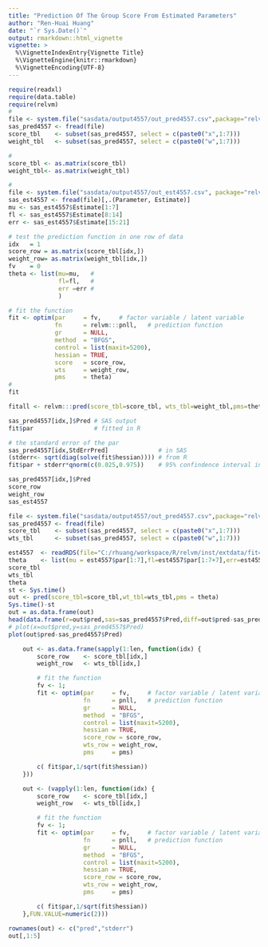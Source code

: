 ```yaml
---
title: "Prediction Of The Group Score From Estimated Parameters"
author: "Ren-Huai Huang"
date: "`r Sys.Date()`"
output: rmarkdown::html_vignette
vignette: >
  %\VignetteIndexEntry{Vignette Title}
  %\VignetteEngine{knitr::rmarkdown}
  %\VignetteEncoding{UTF-8}
---
```


```r
require(readxl)
require(data.table)
require(relvm)
#
file <- system.file("sasdata/output4557/out_pred4557.csv",package="relvm")
sas_pred4557 <- fread(file)
score_tbl    <- subset(sas_pred4557, select = c(paste0("x",1:7)))
weight_tbl   <- subset(sas_pred4557, select = c(paste0("w",1:7)))

# 
score_tbl <- as.matrix(score_tbl)
weight_tbl<- as.matrix(weight_tbl)

# 
file <- system.file("sasdata/output4557/out_est4557.csv", package="relvm")
sas_est4557 <- fread(file)[,.(Parameter, Estimate)]
mu <- sas_est4557$Estimate[1:7]
fl <- sas_est4557$Estimate[8:14]
err <- sas_est4557$Estimate[15:21]
```


```r
# test the prediction function in one row of data
idx   = 1  
score_row = as.matrix(score_tbl[idx,])
weight_row= as.matrix(weight_tbl[idx,])
fv    = 0
theta <- list(mu=mu,   # 
              fl=fl,   #  
              err =err # 
              )

# fit the function
fit <- optim(par     = fv,     # factor variable / latent variable
             fn      = relvm:::pnll,   # prediction function
             gr      = NULL,
             method  = "BFGS",
             control = list(maxit=5200),
             hessian = TRUE,
             score   = score_row,
             wts     = weight_row,
             pms     = theta)
# 
fit

fitall <- relvm:::pred(score_tbl=score_tbl, wts_tbl=weight_tbl,pms=theta)
```


```r
sas_pred4557[idx,]$Pred # SAS output
fit$par                 # fitted in R

# the standard error of the par
sas_pred4557[idx,StdErrPred]              # in SAS
(stderr<- sqrt(diag(solve(fit$hessian)))) # from R
fit$par + stderr*qnorm(c(0.025,0.975))    # 95% confindence interval in R
```


```r
sas_pred4557[idx,]$Pred
score_row
weight_row
sas_est4557
```

```r
file <- system.file("sasdata/output4557/out_pred4557.csv",package="relvm")
sas_pred4557 <- fread(file)
score_tbl    <- subset(sas_pred4557, select = c(paste0("x",1:7)))
wts_tbl      <- subset(sas_pred4557, select = c(paste0("w",1:7)))

est4557  <- readRDS(file="C:/rhuang/workspace/R/relvm/inst/extdata/fit4557mort_2017_01_24.rds")
theta    <- list(mu = est4557$par[1:7],fl=est4557$par[1:7+7],err=est4557$par[1:7+2*7])
score_tbl
wts_tbl
theta
st <- Sys.time()
out <- pred(score_tbl=score_tbl,wt_tbl=wts_tbl,pms = theta)
Sys.time()-st
out = as.data.frame(out)
head(data.frame(r=out$pred,sas=sas_pred4557$Pred,diff=out$pred-sas_pred4557$Pred))
# plot(x=out$pred,y=sas_pred4557$Pred)
plot(out$pred-sas_pred4557$Pred)
```

```r
    out <- as.data.frame(sapply(1:len, function(idx) {
        score_row    <- score_tbl[idx,]
        weight_row   <- wts_tbl[idx,]

        # fit the function
        fv <- 1;
        fit <- optim(par     = fv,     # factor variable / latent variable
                     fn      = pnll,   # prediction function
                     gr      = NULL,
                     method  = "BFGS",
                     control = list(maxit=5200),
                     hessian = TRUE,
                     score_row = score_row,
                     wts_row = weight_row,
                     pms     = pms)

        c( fit$par,1/sqrt(fit$hessian))
    }))
```

```r
    out <- (vapply(1:len, function(idx) {
        score_row    <- score_tbl[idx,]
        weight_row   <- wts_tbl[idx,]

        # fit the function
        fv <- 1;
        fit <- optim(par     = fv,     # factor variable / latent variable
                     fn      = pnll,   # prediction function
                     gr      = NULL,
                     method  = "BFGS",
                     control = list(maxit=5200),
                     hessian = TRUE,
                     score_row = score_row,
                     wts_row = weight_row,
                     pms     = pms)

        c( fit$par,1/sqrt(fit$hessian))
    },FUN.VALUE=numeric(2)))

rownames(out) <- c("pred","stderr")
out[,1:5]
```

